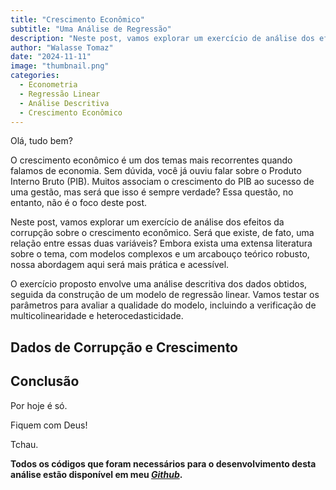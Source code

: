 ```yaml
---
title: "Crescimento Econômico"
subtitle: "Uma Análise de Regressão"
description: "Neste post, vamos explorar um exercício de análise dos efeitos da corrupção sobre o crescimento econômico. Será que existe, de fato, uma relação entre essas duas variáveis?"
author: "Walasse Tomaz"
date: "2024-11-11"
image: "thumbnail.png"
categories:
  - Econometria
  - Regressão Linear
  - Análise Descritiva
  - Crescimento Econômico
---
```


Olá, tudo bem?

O crescimento econômico é um dos temas mais recorrentes quando falamos de economia. Sem dúvida, você já ouviu falar sobre o Produto Interno Bruto (PIB). Muitos associam o crescimento do PIB ao sucesso de uma gestão, mas será que isso é sempre verdade? Essa questão, no entanto, não é o foco deste post.

Neste post, vamos explorar um exercício de análise dos efeitos da corrupção sobre o crescimento econômico. Será que existe, de fato, uma relação entre essas duas variáveis? Embora exista uma extensa literatura sobre o tema, com modelos complexos e um arcabouço teórico robusto, nossa abordagem aqui será mais prática e acessível.

O exercício proposto envolve uma análise descritiva dos dados obtidos, seguida da construção de um modelo de regressão linear. Vamos testar os parâmetros para avaliar a qualidade do modelo, incluindo a verificação de multicolinearidade e heterocedasticidade.

## **Dados de Corrupção e Crescimento**

## **Conclusão**

Por hoje é só.

Fiquem com Deus!

Tchau.

**Todos os códigos que foram necessários para o desenvolvimento desta análise estão disponível em meu [_Github_]().**
